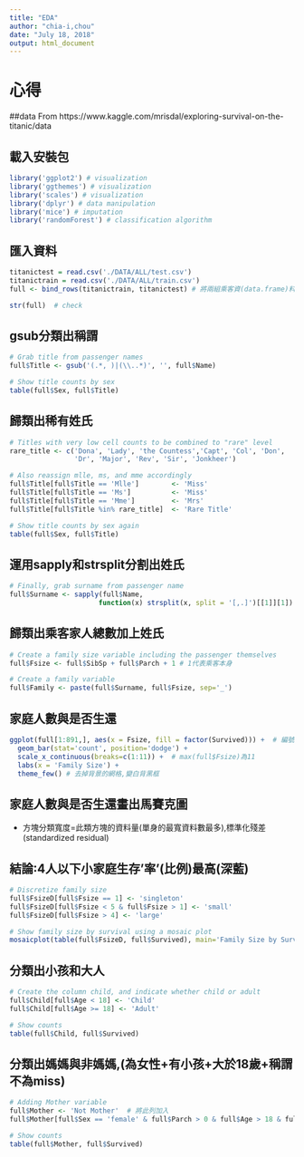 ```yaml
---
title: "EDA"
author: "chia-i,chou"
date: "July 18, 2018"
output: html_document
---
```

# 心得

##data From https://www.kaggle.com/mrisdal/exploring-survival-on-the-titanic/data


## 載入安裝包
```r
library('ggplot2') # visualization
library('ggthemes') # visualization
library('scales') # visualization
library('dplyr') # data manipulation
library('mice') # imputation
library('randomForest') # classification algorithm
```

## 匯入資料
```r
titanictest = read.csv('./DATA/ALL/test.csv')
titanictrain = read.csv('./DATA/ALL/train.csv')
full <- bind_rows(titanictrain, titanictest) # 將兩組乘客資(data.frame)料合併成一個檔,bind_rows在'dplyr'

str(full)  # check
```

## gsub分類出稱謂
```r
# Grab title from passenger names
full$Title <- gsub('(.*, )|(\\..*)', '', full$Name)

# Show title counts by sex
table(full$Sex, full$Title)
```

## 歸類出稀有姓氏 
```r
# Titles with very low cell counts to be combined to "rare" level
rare_title <- c('Dona', 'Lady', 'the Countess','Capt', 'Col', 'Don', 
                'Dr', 'Major', 'Rev', 'Sir', 'Jonkheer')

# Also reassign mlle, ms, and mme accordingly
full$Title[full$Title == 'Mlle']        <- 'Miss' 
full$Title[full$Title == 'Ms']          <- 'Miss'
full$Title[full$Title == 'Mme']         <- 'Mrs' 
full$Title[full$Title %in% rare_title]  <- 'Rare Title'

# Show title counts by sex again
table(full$Sex, full$Title)
```

## 運用sapply和strsplit分割出姓氏 
```r
# Finally, grab surname from passenger name
full$Surname <- sapply(full$Name,  
                      function(x) strsplit(x, split = '[,.]')[[1]][1])
```

##  歸類出乘客家人總數加上姓氏
```r
# Create a family size variable including the passenger themselves
full$Fsize <- full$SibSp + full$Parch + 1 # 1代表乘客本身

# Create a family variable 
full$Family <- paste(full$Surname, full$Fsize, sep='_')
```

## 家庭人數與是否生還
```r
ggplot(full[1:891,], aes(x = Fsize, fill = factor(Survived))) +  # 編號891後的資料Survived為NA
  geom_bar(stat='count', position='dodge') +
  scale_x_continuous(breaks=c(1:11)) +  # max(full$Fsize)為11
  labs(x = 'Family Size') + 
  theme_few() # 去掉背景的網格,變白背黑框
```





## 家庭人數與是否生還畫出馬賽克圖
 - 方塊分類寬度=此類方塊的資料量(單身的最寬資料數最多),標準化殘差(standardized residual)

## 結論:4人以下小家庭生存'率'(比例)最高(深藍)
```r
# Discretize family size
full$FsizeD[full$Fsize == 1] <- 'singleton'
full$FsizeD[full$Fsize < 5 & full$Fsize > 1] <- 'small'
full$FsizeD[full$Fsize > 4] <- 'large'

# Show family size by survival using a mosaic plot
mosaicplot(table(full$FsizeD, full$Survived), main='Family Size by Survival', shade=TRUE) 
```


## 分類出小孩和大人
```r
# Create the column child, and indicate whether child or adult
full$Child[full$Age < 18] <- 'Child'
full$Child[full$Age >= 18] <- 'Adult'

# Show counts
table(full$Child, full$Survived)
```

## 分類出媽媽與非媽媽,(為女性+有小孩+大於18歲+稱謂不為miss)
```r
# Adding Mother variable
full$Mother <- 'Not Mother'  # 將此列加入
full$Mother[full$Sex == 'female' & full$Parch > 0 & full$Age > 18 & full$Title != 'Miss'] <-'Mother'  # Parch為小孩的數量

# Show counts
table(full$Mother, full$Survived)

```




